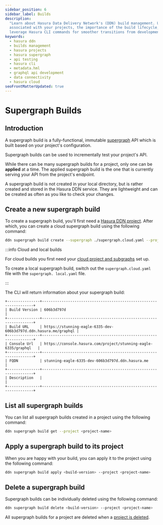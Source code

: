 ```yaml
---
sidebar_position: 6
sidebar_label: Builds
description:
  "Learn about Hasura Data Delivery Network's (DDN) build management. Understand how to create, apply, and delete builds
  associated with your projects, the importance of the build lifecycle, and testing your API. Also, discover how to
  leverage Hasura CLI commands for smoother transitions from development to production."
keywords:
  - hasura ddn
  - builds management
  - hasura projects
  - hasura supergraph
  - api testing
  - hasura cli
  - metadata.hml
  - graphql api development
  - data connectivity
  - hasura cloud
seoFrontMatterUpdated: true
---
```


# Supergraph Builds

## Introduction

A supergraph build is a fully-functional, immutable [supergraph](/basics/core-concepts.mdx#supergraph) API which is
built based on your project's configuration.

Supergraph builds can be used to incrementally test your project's API.

While there can be many supergraph builds for a project, only one can be **applied** at a time. The applied supergraph
build is the one that is currently serving your API from the project's endpoint.

A supergraph build is not created in your local directory, but is rather created and stored in the Hasura DDN service.
They are lightweight and can be created as often as you like to check your changes.

## Create a new supergraph build

To create a supergraph build, you'll first need a [Hasura DDN project](/project-configuration/projects.mdx). After
which, you can create a cloud supergraph build using the following command:

```bash
ddn supergraph build create --supergraph ./supergraph.cloud.yaml --project <project-name>
```

:::info Cloud and local builds

For cloud builds you first need your [cloud project and subgraphs](/getting-started/deployment/01-create-a-project.mdx)
set up.

To create a local supergraph build, switch out the `supergraph.cloud.yaml` file with the `supergraph. local.yaml` file.

:::

The CLI will return information about your supergraph build:

```text
+---------------+------------------------------------------------------------------+
| Build Version | 606b3d797d                                                       |
+---------------+------------------------------------------------------------------+
| Build URL     | https://stunning-eagle-6335-dev-606b3d797d.ddn.hasura.me/graphql |
+---------------+------------------------------------------------------------------+
| Console Url   | https://console.hasura.com/project/stunning-eagle-6335/graphql   |
+---------------+------------------------------------------------------------------+
| FQDN          | stunning-eagle-6335-dev-606b3d797d.ddn.hasura.me                 |
+---------------+------------------------------------------------------------------+
| Description   |                                                                  |
+---------------+------------------------------------------------------------------+
```

## List all supergraph builds

You can list all supergraph builds created in a project using the following command:

```bash
ddn supergraph build get --project <project-name>
```

## Apply a supergraph build to its project

When you are happy with your build, you can apply it to the project using the following command:

```bash
ddn supergraph build apply <build-version> --project <project-name>
```

## Delete a supergraph build

Supergraph builds can be individually deleted using the following command:

```bash
ddn supergraph build delete <build-version> --project <project-name>
```

All supergraph builds for a project are deleted when a [project is deleted](/project-configuration/projects.mdx#delete).

